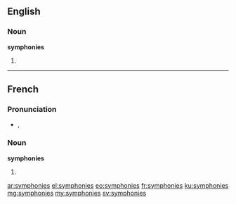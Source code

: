 ==English==

===Noun===
'''symphonies'''

# {{plural of|symphony}}

----

==French==

===Pronunciation===
* {{IPA|/sɛ̃.fɔ.ni/|lang=fr}}, {{X-SAMPA|/sE~.fO.ni/}}

===Noun===
'''symphonies''' {{f|p}}

# {{plural of|symphonie|lang=fr}}

[[ar:symphonies]]
[[el:symphonies]]
[[eo:symphonies]]
[[fr:symphonies]]
[[ku:symphonies]]
[[mg:symphonies]]
[[my:symphonies]]
[[sv:symphonies]]